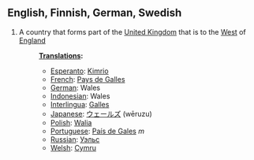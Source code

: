 ==English, Finnish, German, Swedish==
#A country that forms part of the [[United Kingdom]] that is to the [[West]] of [[England]]
#:'''[[Translation]]s:'''
#:*[[Esperanto]]: [[Kimrio]]
#:*[[French]]:  [[Pays de Galles]]
#:*[[German]]: Wales
#:*[[Indonesian]]:  Wales
#:*[[Interlingua]]: [[Galles]]
#:*[[Japanese]]:  [[ウェールズ]] (wēruzu)
#:*[[Polish]]: [[Walia]]
#:*[[Portuguese]]: [[País de Gales]] ''m''
#:*[[Russian]]: [[Уэльс]]
#:*[[Welsh]]: [[Cymru]]